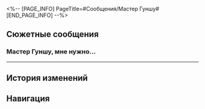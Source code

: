 <%-- [PAGE_INFO]
PageTitle=#Сообщения/Мастер Гуншу#
[END_PAGE_INFO] --%>
{{Сообщение Инфобокс
|id          = 147
|Изображение = НИП Мастер Гуншу Иконка.png
|Тип         = НИП
|Отправитель = Мастер Гуншу
|ПодписьСоо  = 
|Фракция     = Лофу Сяньчжоу
}}

==Сюжетные сообщения==
===Мастер Гуншу, мне нужно...===
{{Сообщения
|условие_получения = 
|текст =
:'''(Первопроходец):''' Мастер Гуншу, мне нужно с вами кое о чём поговорить.
:{Выбор} (Объяснить ситуацию мастеру Гуншу)
:'''(Первопроходец):''' Генерал Хуайянь даровал Лофу меч под названием Одинокое Облако.
:'''Мастер Гуншу:''' Не волнуйся! Генерал Хуайянь уже передал указания.
:'''Мастер Гуншу:''' Кстати, ученики рассказывали, что какая-то девчушка с мечом в руке ворвалась в Комиссию по ремёслам.
:'''Мастер Гуншу:''' Это же внучка генерала Хуайяня? Она хочет со мной поговорить или ограбить?
:{Выбор} Она знает, что делает.
:'''(Первопроходец):''' Она обещала со мной встретиться. Пока мы не разберёмся в случившемся, она не станет ничего делать с мечом.
:'''Мастер Гуншу:''' Что?! Она собирается украсть меч?
:'''Мастер Гуншу:''' Сил моих нет!
:'''Мастер Гуншу:''' Рыцарь Красоты передал меч в Комиссию по ремёслам. Сейчас он в безопасности хранится в арсенале. Не волнуйся.
:'''Мастер Гуншу:''' Когда выдастся свободная минутка, я хочу узнать, почему эта девчонка попыталась украсть меч!
}}
----

==История изменений==
{{История изменений|3.5}}

==Навигация==
{{Сообщения Навбокс}}